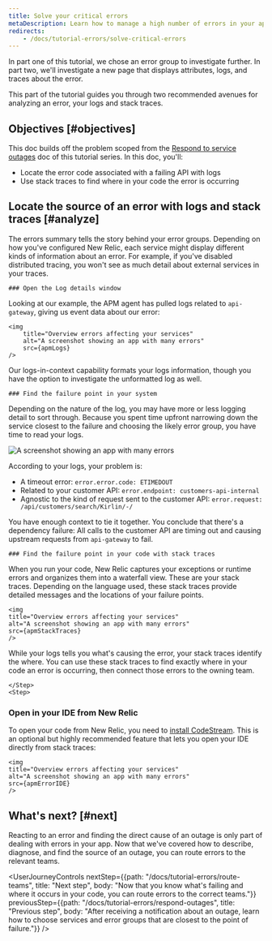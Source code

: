 ```yaml
---
title: Solve your critical errors
metaDescription: Learn how to manage a high number of errors in your app.
redirects:
    - /docs/tutorial-errors/solve-critical-errors  
---
```







In part one of this tutorial, we chose an error group to investigate further. In part two, we'll investigate a new page that displays attributes, logs, and traces about the error. 

This part of the tutorial guides you through two recommended avenues for analyzing an error, your logs and stack traces. 

## Objectives [#objectives]

This doc builds off the problem scoped from the [Respond to service outages](/docs/tutorial-errors/respond-outages) doc of this tutorial series. In this doc, you'll:

* Locate the error code associated with a failing API with logs
* Use stack traces to find where in your code the error is occurring

## Locate the source of an error with logs and stack traces [#analyze]

The errors summary tells the story behind your error groups. Depending on how you've configured New Relic, each service might display different kinds of information about an error. For example, if you've disabled distributed tracing, you won't see as much detail about external services in your traces.

<Steps>
    <Step>

    ### Open the Log details window

Looking at our example, the APM agent has pulled logs related to `api-gateway`, giving us event data about our error:

    <img
        title="Overview errors affecting your services"
        alt="A screenshot showing an app with many errors"
        src={apmLogs}
    />

Our logs-in-context capability formats your logs information, though you have the option to investigate the unformatted log as well. 
    </Step>
    <Step>

    ### Find the failure point in your system
        
Depending on the nature of the log, you may have more or less logging detail to sort through. Because you spent time upfront narrowing down the service closest to the failure and choosing the likely error group, you have time to read your logs. 

<img
    title="Overview errors affecting your services"
    alt="A screenshot showing an app with many errors"
    src={apmLogsZoom}
    />    

According to your logs, your problem is:

* A timeout error: `error.error.code: ETIMEDOUT`
* Related to your customer API: `error.endpoint: customers-api-internal`
* Agnostic to the kind of request sent to the customer API: `error.request: /api/customers/search/Kirlin/-/`

You have enough context to tie it together. You conclude that there's a dependency failure: All calls to the customer API are timing out and causing upstream requests from `api-gateway` to fail. 

</Step>

<Step>

    ### Find the failure point in your code with stack traces

When you run your code, New Relic captures your exceptions or runtime errors and organizes them into a waterfall view. These are your stack traces. Depending on the language used, these stack traces provide detailed messages and the locations of your failure points.  

    <img
    title="Overview errors affecting your services"
    alt="A screenshot showing an app with many errors"
    src={apmStackTraces}
    />    

While your logs tells you what's causing the error, your stack traces identify the where. You can use these stack traces to find exactly where in your code an error is occurring, then connect those errors to the owning team.

    </Step>
    <Step>

### Open in your IDE from New Relic 

To open your code from New Relic, you need to [install CodeStream](docs/codestream/start-here/install-codestream). This is an optional but highly recommended feature that lets you open your IDE directly from stack traces:

    <img
    title="Overview errors affecting your services"
    alt="A screenshot showing an app with many errors"
    src={apmErrorIDE}
    />  

</Step>
</Steps>

## What's next? [#next]

Reacting to an error and finding the direct cause of an outage is only part of dealing with errors in your app. Now that we've covered how to describe, diagnose, and find the source of an outage, you can route errors to the relevant teams. 

<UserJourneyControls
    nextStep={{path: "/docs/tutorial-errors/route-teams", title: "Next step", body: "Now that you know what's failing and where it occurs in your code, you can route errors to the correct teams."}}
    previousStep={{path: "/docs/tutorial-errors/respond-outages", title: "Previous step", body: "After receiving a notification about an outage, learn how to choose services and error groups that are closest to the point of failure."}}
/>